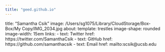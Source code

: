 ```yaml
---
title: "geed.github.io"
---
```


title: "Samantha Csik"
image: /Users/sg1075/Library/CloudStorage/Box-Box/My Copy/IMG_2034.jpg
about:
template: trestles
image-shape: rounded
image-width: 15em
links:
 - text: Twitter
href: https://twitter.com/SamanthaCsik
 - text: GitHub
href: https://github.com/samanthacsik
 - text: Email
href: mailto:scsik\@ucsb.edu
